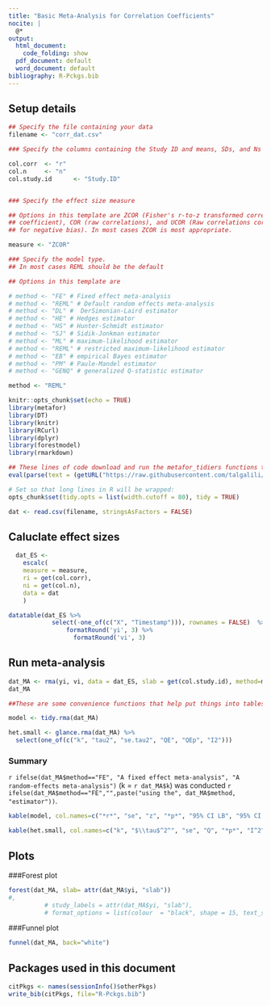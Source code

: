 ---
title: "Basic Meta-Analysis for Correlation Coefficients"
nocite: |
  @*
output:
  html_document:
    code_folding: show
  pdf_document: default
  word_document: default
bibliography: R-Pckgs.bib
---

## Setup details
```{r}

## Specify the file containing your data
filename <- "corr_dat.csv"

### Specify the columns containing the Study ID and means, SDs, and Ns for intervention and control within the file

col.corr  <- "r"
col.n     <- "n"
col.study.id      <- "Study.ID"


### Specify the effect size measure

## Options in this template are ZCOR (Fisher's r-to-z transformed correlation
## coefficient), COR (raw correlations), and UCOR (Raw correlations corrected
## for negative bias). In most cases ZCOR is most appropriate.

measure <- "ZCOR"

### Specify the model type. 
## In most cases REML should be the default

## Options in this template are 

# method <- "FE" # Fixed effect meta-analysis
# method <- "REML" # Default random effects meta-analysis
# method <- "DL" #  DerSimonian-Laird estimator
# method <- "HE" # Hedges estimator
# method <- "HS" # Hunter-Schmidt estimator
# method <- "SJ" # Sidik-Jonkman estimator
# method <- "ML" # maximum-likelihood estimator
# method <- "REML" # restricted maximum-likelihood estimator
# method <- "EB" # empirical Bayes estimator
# method <- "PM" # Paule-Mandel estimator
# method <- "GENQ" # generalized Q-statistic estimator

method <- "REML"

```


```{r setup, include=FALSE}
knitr::opts_chunk$set(echo = TRUE)
library(metafor)
library(DT)
library(knitr)
library(RCurl)
library(dplyr)
library(forestmodel)
library(rmarkdown)

## These lines of code download and run the metafor_tidiers functions that implement broom type tidy data functions for rma objects
eval(parse(text = (getURL("https://raw.githubusercontent.com/talgalili/broom/master/R/metafor_tidiers.R", ssl.verifypeer = FALSE))))

# Set so that long lines in R will be wrapped:
opts_chunk$set(tidy.opts = list(width.cutoff = 80), tidy = TRUE)

```

```{r read_data}
dat <- read.csv(filename, stringsAsFactors = FALSE)
```

## Caluclate effect sizes
```{r calculate_ES}
  dat_ES <-
    escalc(
    measure = measure,
    ri = get(col.corr),
    ni = get(col.n),  
    data = dat
    )
```

```{r dat_es_html, echo = FALSE, warning = FALSE}
datatable(dat_ES %>% 
            select(-one_of(c("X", "Timestamp"))), rownames = FALSE)  %>% 
                formatRound('yi', 3) %>% 
                  formatRound('vi', 3)
```


## Run meta-analysis
```{r run_MA}
dat_MA <- rma(yi, vi, data = dat_ES, slab = get(col.study.id), method=method)
dat_MA
```

```{r convenience, echo=FALSE}
##These are some convenience functions that help put things into tables for easier interpretation.

model <- tidy.rma(dat_MA)

het.small <- glance.rma(dat_MA) %>% 
  select(one_of(c("k", "tau2", "se.tau2", "QE", "QEp", "I2")))

```


### Summary

`r ifelse(dat_MA$method=="FE", "A fixed effect meta-analysis", "A random-effects meta-analysis")` (k = `r dat_MA$k`) was conducted `r ifelse(dat_MA$method=="FE","",paste("using the", dat_MA$method, "estimator"))`.


```{r summary_table, echo=FALSE}
kable(model, col.names=c("*r*", "se", "z", "*p*", "95% CI LB", "95% CI UB"), row.names=FALSE, digits = 3, caption="Effect Size")
```


```{r het_table, eval=dat_MA$method!="FE", echo=FALSE}
kable(het.small, col.names=c("k", "$\\tau$^2^", "se", "Q", "*p*", "I^2^"), digits = 3, caption="Heterogeneity")
```

## Plots
###Forest plot
```{r forest, warning = FALSE}
forest(dat_MA, slab= attr(dat_MA$yi, "slab"))
#, 
          # study_labels = attr(dat_MA$yi, "slab"),
          # format_options = list(colour  = "black", shape = 15, text_size = 4, banded = TRUE))
```

###Funnel plot
```{r funnel}
funnel(dat_MA, back="white")
```

## Packages used in this document
```{r include=FALSE}
citPkgs <- names(sessionInfo()$otherPkgs)
write_bib(citPkgs, file="R-Pckgs.bib")
```